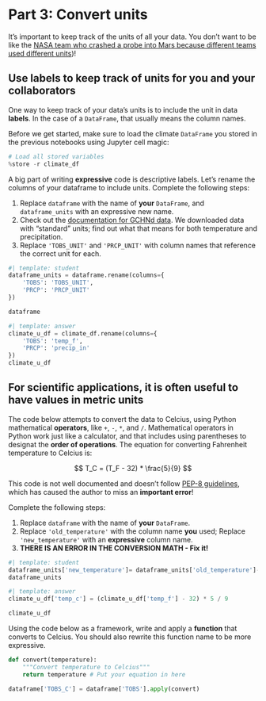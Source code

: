 # Part 3: Convert units

It's important to keep track of the units of all your data. You don't want to be like the [NASA team who crashed a probe into Mars because different teams used different units](https://www.latimes.com/archives/la-xpm-1999-oct-01-mn-17288-story.html))!

## Use labels to keep track of units for you and your collaborators

One way to keep track of your data's units is to include the unit in data **labels**. In the case of a `DataFrame`, that usually means the column names.

::: {.content-visible when-format="ipynb"}
Before we get started, make sure to load the climate `DataFrame` you stored in the previous notebooks using Jupyter cell magic:

```python
# Load all stored variables
%store -r climate_df
```
:::

::: {.callout-task title="Add units to your column name"}

A big part of writing **expressive** code is descriptive labels. Let's rename the columns of your dataframe to include units. Complete the following steps:

  1. Replace `dataframe` with the name of **your** `DataFrame`, and `dataframe_units` with an expressive new name.
  2. Check out the [documentation for GCHNd data](https://www.ncei.noaa.gov/data/global-historical-climatology-network-daily/doc/GHCND_documentation.pdf). We downloaded data with "standard" units; find out what that means for both temperature and precipitation.
  3. Replace `'TOBS_UNIT'` and `'PRCP_UNIT'` with column names that reference the correct unit for each.

:::
```python
#| template: student
dataframe_units = dataframe.rename(columns={
    'TOBS': 'TOBS_UNIT',
    'PRCP': 'PRCP_UNIT'
})

dataframe
```

```python
#| template: answer
climate_u_df = climate_df.rename(columns={
    'TOBS': 'temp_f',
    'PRCP': 'precip_in'
})
climate_u_df
```

## For scientific applications, it is often useful to have values in metric units

::: {.callout-task title="Convert units"}

The code below attempts to convert the data to Celcius, using Python mathematical **operators**, like `+`, `-`, `*`, and `/`. Mathematical operators in Python work just like a calculator, and that includes using parentheses to designat the **order of operations**. The equation for converting Fahrenheit temperature to Celcius is:

$$
T_C = (T_F - 32) * \frac{5}{9}
$$

This code is not well documented and doesn't follow [PEP-8 guidelines](https://peps.python.org/pep-0008/#other-recommendations), which has caused the author to miss an **important error**!

Complete the following steps:

  1. Replace `dataframe` with the name of **your** `DataFrame`.
  2. Replace `'old_temperature'` with the column name **you** used; Replace `'new_temperature'` with an **expressive** column name. 
  3. **THERE IS AN ERROR IN THE CONVERSION MATH - Fix it!**
:::

```python
#| template: student
dataframe_units['new_temperature']= dataframe_units['old_temperature']-32*5/9
dataframe_units
```

```python
#| template: answer
climate_u_df['temp_c'] = (climate_u_df['temp_f'] - 32) * 5 / 9

climate_u_df
```

::: {.callout-extra}
Using the code below as a framework, write and apply a **function** that converts to Celcius. You should also rewrite this function name to be more expressive.
  
```python
def convert(temperature):
    """Convert temperature to Celcius"""
    return temperature # Put your equation in here

dataframe['TOBS_C'] = dataframe['TOBS'].apply(convert)
```
:::